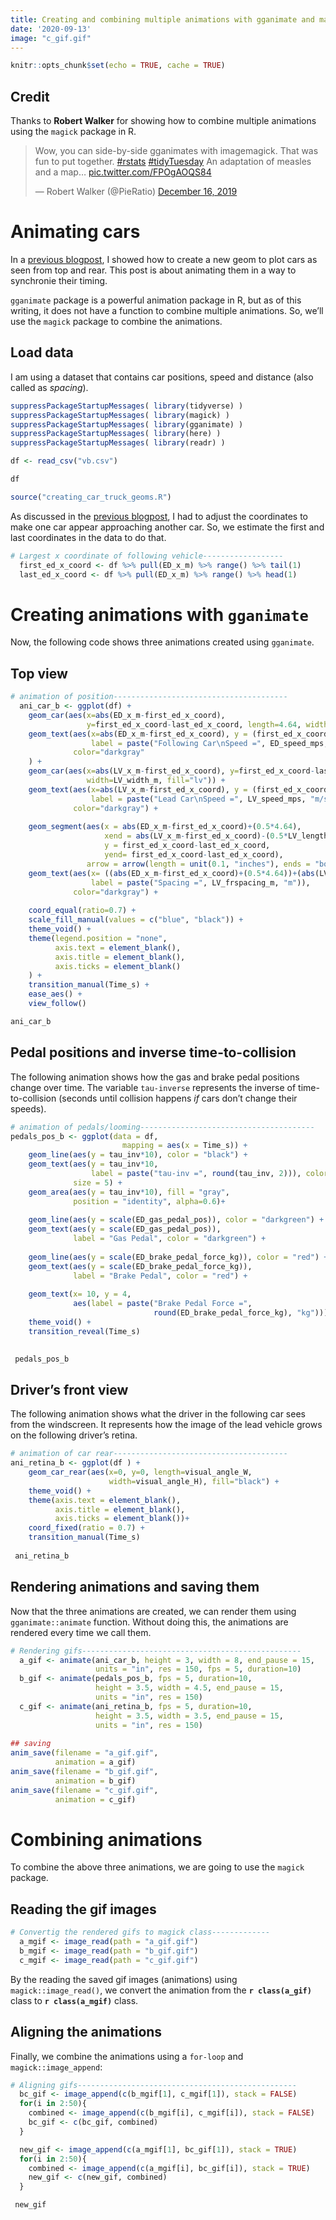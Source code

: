 ```yaml
---
title: Creating and combining multiple animations with gganimate and magick
date: '2020-09-13'
image: "c_gif.gif"
---
```

```r
knitr::opts_chunk$set(echo = TRUE, cache = TRUE)
```

## Credit

Thanks to **Robert Walker** for showing how to combine multiple animations using the `magick` package in R.  

<blockquote class="twitter-tweet"><p lang="en" dir="ltr">Wow, you can side-by-side gganimates with imagemagick. That was fun to put together. <a href="https://twitter.com/hashtag/rstats?src=hash&amp;ref_src=twsrc%5Etfw">#rstats</a> <a href="https://twitter.com/hashtag/tidyTuesday?src=hash&amp;ref_src=twsrc%5Etfw">#tidyTuesday</a> An adaptation of measles and a map... <a href="https://t.co/FPOgAOQS84">pic.twitter.com/FPOgAOQS84</a></p>&mdash; Robert Walker (@PieRatio) <a href="https://twitter.com/PieRatio/status/1206508341750456320?ref_src=twsrc%5Etfw">December 16, 2019</a></blockquote> <script async src="https://platform.twitter.com/widgets.js" charset="utf-8"></script>
  


# Animating cars

In a [previous blogpost](https://rgems.netlify.app/post/2020/09/07/creating-your-own-geom-in-ggplot2/), I showed how to create a new geom to plot cars as seen from top and rear. This post is about animating them in a way to synchronie their timing.  

`gganimate` package is a powerful animation package in R, but as of this writing, it does not have a function to combine multiple animations. So, we'll use the `magick` package to combine the animations.

## Load data

I am using a dataset that contains car positions, speed and distance (also called as *spacing*).  

```r
suppressPackageStartupMessages( library(tidyverse) )
suppressPackageStartupMessages( library(magick) )
suppressPackageStartupMessages( library(gganimate) )
suppressPackageStartupMessages( library(here) )
suppressPackageStartupMessages( library(readr) )

df <- read_csv("vb.csv")

df
```



```r
source("creating_car_truck_geoms.R")
```

As discussed in the [previous blogpost](https://rgems.netlify.app/post/2020/09/07/creating-your-own-geom-in-ggplot2/), I had to adjust the coordinates to make one car appear approaching another car. So, we estimate the first and last coordinates in the data to do that.  


```r
# Largest x coordinate of following vehicle------------------
  first_ed_x_coord <- df %>% pull(ED_x_m) %>% range() %>% tail(1)
  last_ed_x_coord <- df %>% pull(ED_x_m) %>% range() %>% head(1)
```


# Creating animations with `gganimate`

Now, the following code shows three animations created using `gganimate`.  

## Top view

```r
# animation of position---------------------------------------
  ani_car_b <- ggplot(df) +
    geom_car(aes(x=abs(ED_x_m-first_ed_x_coord), 
                 y=first_ed_x_coord-last_ed_x_coord, length=4.64, width=2.078, fill="ed")) +
    geom_text(aes(x=abs(ED_x_m-first_ed_x_coord), y = (first_ed_x_coord-last_ed_x_coord)+3,
                  label = paste("Following Car\nSpeed =", ED_speed_mps, "m/s")),
              color="darkgray"
    ) +
    geom_car(aes(x=abs(LV_x_m-first_ed_x_coord), y=first_ed_x_coord-last_ed_x_coord, length=LV_length_m,
                 width=LV_width_m, fill="lv")) +
    geom_text(aes(x=abs(LV_x_m-first_ed_x_coord), y = (first_ed_x_coord-last_ed_x_coord)+3, 
                  label = paste("Lead Car\nSpeed =", LV_speed_mps, "m/s")),
              color="darkgray") +
    
    geom_segment(aes(x = abs(ED_x_m-first_ed_x_coord)+(0.5*4.64),
                     xend = abs(LV_x_m-first_ed_x_coord)-(0.5*LV_length_m),
                     y = first_ed_x_coord-last_ed_x_coord,
                     yend= first_ed_x_coord-last_ed_x_coord), 
                 arrow = arrow(length = unit(0.1, "inches"), ends = "both")) +
    geom_text(aes(x= ((abs(ED_x_m-first_ed_x_coord)+(0.5*4.64))+(abs(LV_x_m-first_ed_x_coord)-(0.5*LV_length_m)))/2, y = (first_ed_x_coord-last_ed_x_coord)+3.5, 
                  label = paste("Spacing =", LV_frspacing_m, "m")),
              color="darkgray") +
    
    coord_equal(ratio=0.7) +
    scale_fill_manual(values = c("blue", "black")) +
    theme_void() +
    theme(legend.position = "none",
          axis.text = element_blank(),
          axis.title = element_blank(),
          axis.ticks = element_blank()
    ) +
    transition_manual(Time_s) +
    ease_aes() +
    view_follow()

ani_car_b
```

## Pedal positions and inverse time-to-collision

The following animation shows how the gas and brake pedal positions change over time. The variable `tau-inverse` represents the inverse of time-to-collision (seconds until collision happens *if* cars don't change their speeds).  


```r
# animation of pedals/looming---------------------------------------
pedals_pos_b <- ggplot(data = df,
                         mapping = aes(x = Time_s)) +
    geom_line(aes(y = tau_inv*10), color = "black") +
    geom_text(aes(y = tau_inv*10,
                  label = paste("tau-inv =", round(tau_inv, 2))), color = "black",
              size = 5) +
    geom_area(aes(y = tau_inv*10), fill = "gray",
              position = "identity", alpha=0.6)+
    
    geom_line(aes(y = scale(ED_gas_pedal_pos)), color = "darkgreen") +
    geom_text(aes(y = scale(ED_gas_pedal_pos)),
              label = "Gas Pedal", color = "darkgreen") +
    
    geom_line(aes(y = scale(ED_brake_pedal_force_kg)), color = "red") +
    geom_text(aes(y = scale(ED_brake_pedal_force_kg)),
              label = "Brake Pedal", color = "red") +
    
    geom_text(x= 10, y = 4, 
              aes(label = paste("Brake Pedal Force =", 
                                round(ED_brake_pedal_force_kg), "kg"))) +
    theme_void() +
    transition_reveal(Time_s)
  

 pedals_pos_b
```


## Driver's front view

The following animation shows what the driver in the following car sees from the windscreen. It represents how the image of the lead vehicle grows on the following driver's retina.  

```r
# animation of car rear---------------------------------------
ani_retina_b <- ggplot(df ) +
    geom_car_rear(aes(x=0, y=0, length=visual_angle_W,
                      width=visual_angle_H), fill="black") +
    theme_void() +
    theme(axis.text = element_blank(),
          axis.title = element_blank(),
          axis.ticks = element_blank())+
    coord_fixed(ratio = 0.7) +
    transition_manual(Time_s) 
  
 ani_retina_b
```


## Rendering animations and saving them

Now that the three animations are created, we can render them using `gganimate::animate` function. Without doing this, the animations are rendered every time we call them.

```r
# Rendering gifs-------------------------------------------------
  a_gif <- animate(ani_car_b, height = 3, width = 8, end_pause = 15,
                   units = "in", res = 150, fps = 5, duration=10)
  b_gif <- animate(pedals_pos_b, fps = 5, duration=10,
                   height = 3.5, width = 4.5, end_pause = 15,
                   units = "in", res = 150)
  c_gif <- animate(ani_retina_b, fps = 5, duration=10,
                   height = 3.5, width = 3.5, end_pause = 15,
                   units = "in", res = 150)
  
## saving  
anim_save(filename = "a_gif.gif",
          animation = a_gif)
anim_save(filename = "b_gif.gif",
          animation = b_gif)
anim_save(filename = "c_gif.gif",
          animation = c_gif)
```


# Combining animations

To combine the above three animations, we are going to use the `magick` package.   

## Reading the gif images

```r
# Convertig the rendered gifs to magick class-------------
  a_mgif <- image_read(path = "a_gif.gif")
  b_mgif <- image_read(path = "b_gif.gif")
  c_mgif <- image_read(path = "c_gif.gif")
```
By the reading the saved gif images (animations) using `magick::image_read()`, we convert the animation from the **`r class(a_gif)`** class to **`r class(a_mgif)`** class.


## Aligning the animations

Finally, we combine the animations using a `for-loop` and `magick::image_append`:  

```r
# Aligning gifs-------------------------------------------------
  bc_gif <- image_append(c(b_mgif[1], c_mgif[1]), stack = FALSE)
  for(i in 2:50){
    combined <- image_append(c(b_mgif[i], c_mgif[i]), stack = FALSE)
    bc_gif <- c(bc_gif, combined)
  }

  new_gif <- image_append(c(a_mgif[1], bc_gif[1]), stack = TRUE)
  for(i in 2:50){
    combined <- image_append(c(a_mgif[i], bc_gif[i]), stack = TRUE)
    new_gif <- c(new_gif, combined)
  }

 new_gif
  
```

